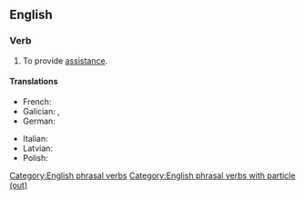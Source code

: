 ==English==

===Verb===
{{en-verb|*}}

# To provide [[assistance]].
#: {{ux|en|When we moved house, the children '''helped out''' by packing their toys.}}
#: {{ux|en|Could you '''help''' me '''out'''? I'm trying to find the railway station.}}

====Translations====
{{trans-top|provide assistance}}
* French: {{t+|fr|dépanner}}
* Galician: {{t+|gl|axudar}}, {{t+|gl|asesorar}}
* German: {{t+|de|aushelfen}}
{{trans-mid}}
* Italian: {{t|it|essere d'aiuto}}
* Latvian: {{t|lv|izlīdzēt}}
* Polish: {{t+|pl|pomóc}}
{{trans-bottom}}

[[Category:English phrasal verbs]]
[[Category:English phrasal verbs with particle (out)]]